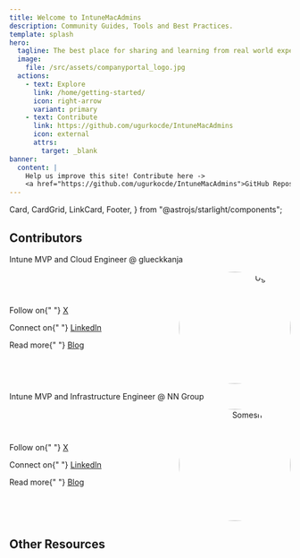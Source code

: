 ```yaml
---
title: Welcome to IntuneMacAdmins
description: Community Guides, Tools and Best Practices.
template: splash
hero:
  tagline: The best place for sharing and learning from real world experiences with Community Guides, Scripts, Tools and Best Practices. 
  image:
    file: /src/assets/companyportal_logo.jpg
  actions:
    - text: Explore
      link: /home/getting-started/
      icon: right-arrow
      variant: primary
    - text: Contribute
      link: https://github.com/ugurkocde/IntuneMacAdmins
      icon: external
	  attrs: 
	  	target: _blank
banner:
  content: |
    Help us improve this site! Contribute here ->
    <a href="https://github.com/ugurkocde/IntuneMacAdmins">GitHub Repository</a>
---
```


  Card,
  CardGrid,
  LinkCard,
  Footer,
} from "@astrojs/starlight/components";

## Contributors

<CardGrid>
  <Card title="Ugur Koc">
    <p>Intune MVP and Cloud Engineer @ glueckkanja</p>
    <div style="display: flex; align-items: center;">
      <div style="flex: 1;">
        <p>
          Follow on{" "}
          <a href="https://www.linkedin.com/in/ugurkocde/" target="_blank">
            X
          </a>
        </p>
        <p>
          Connect on{" "}
          <a href="https://www.linkedin.com/in/ugurkocde/" target="_blank">
            LinkedIn
          </a>
        </p>
        <p>
          Read more{" "}
          <a href="https://ugurkoc.de" target="_blank">
            Blog
          </a>
        </p>
      </div>
      <div style="flex: 1; text-align: right;">
        <img
          src="/ugur_koc.jpg"
          alt="Ugur Koc"
          style="width: 200px; height: 200px; border-radius: 50%;"
        />
      </div>
    </div>
  </Card>
  <Card title="Somesh Pathak">
    <p>Intune MVP and Infrastructure Engineer @ NN Group</p>
    <div style="display: flex; align-items: center;">
      <div style="flex: 1;">
        <p>
          Follow on{" "}
          <a href="https://x.com/pathak_somesh" target="_blank">
            X
          </a>
        </p>
        <p>
          Connect on{" "}
          <a href="https://www.linkedin.com/in/someshpathak/" target="_blank">
            LinkedIn
          </a>
        </p>
        <p>
          Read more{" "}
          <a href="https://www.intuneirl.com/" target="_blank">
            Blog
          </a>
        </p>
      </div>
      <div style="flex: 1; text-align: right;">
        <img
          src="src/assets/somesh_pathak.jpg"
          alt="Somesh Pathak"
          style="width: 200px; height: 200px; border-radius: 50%;"
        />
      </div>
    </div>
  </Card>
</CardGrid>

<LinkCard
  title="Contribute to IntuneMacAdmins.com on GitHub"
  description="Add your name to the list of contributors by contributing to IntuneMacAdmins on GitHub"
  href="https://github.com/ugurkocde/IntuneMacAdmins"
/>

## Other Resources

<CardGrid>
  <LinkCard
    title="Official Microsoft Docs for MacOS Management with Intune"
    href="https://learn.microsoft.com/en-us/mem/intune/fundamentals/deployment-guide-enrollment-macos"
    target="_blank"
  />
  <LinkCard
    title="Microsoft Mac Admins Group on LinkedIn"
    href="https://www.linkedin.com/groups/13007354/"
    target="_blank"
  />
  <LinkCard
    title="Mac Admins Slack"
    href="https://join.slack.com/t/macadmins/shared_invite/zt-2li6s6akl-ZaR7ZVwg6Tj~8XPSUgFQ~Q"
    target="_blank"
  />
  <LinkCard
    title="Mac Admins Software"
    href="https://macadmins.software/"
    target="_blank"
  />
</CardGrid>
